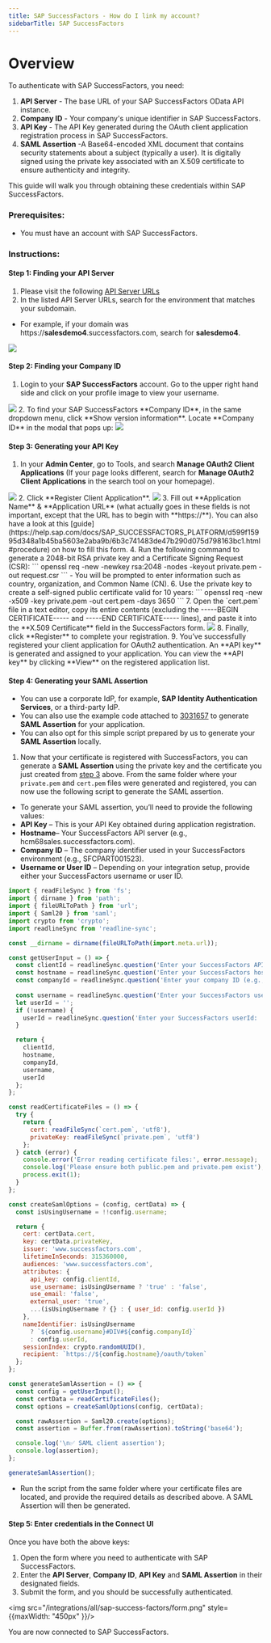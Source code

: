 ```yaml
---
title: SAP SuccessFactors - How do I link my account?
sidebarTitle: SAP SuccessFactors
---
```



# Overview

To authenticate with SAP SuccessFactors, you need:
1. **API Server** - The base URL of your SAP SuccessFactors OData API instance.
2. **Company ID** - Your company's unique identifier in SAP SuccessFactors.
3. **API Key** - The API Key generated during the OAuth client application registration process in SAP SuccessFactors. 
4. **SAML Assertion** -A Base64-encoded XML document that contains security statements about a subject (typically a user). It is digitally signed using the private key associated with an X.509 certificate to ensure authenticity and integrity.

This guide will walk you through obtaining these credentials within SAP SuccessFactors.

### Prerequisites:

- You must have an account with SAP SuccessFactors.

### Instructions:
#### Step 1: Finding your API Server
1. Please visit the following [API Server URLs](https://help.sap.com/docs/SAP_SUCCESSFACTORS_PLATFORM/93f95815070049ebaaff042d8322d518/af2b8d5437494b12be88fe374eba75b6.html)
2. In the listed API Server URLs, search for the environment that matches your subdomain.
- For example, if your domain was https://**salesdemo4**.successfactors.com, search for **salesdemo4**.
<img src="/integrations/all/sap-success-factors/api_servers.png" />

#### Step 2: Finding your Company ID
1. Login to your **SAP SuccessFactors** account. Go to the upper right hand side and click on your profile image to view your username.
<img src="/integrations/all/sap-success-factors/profile.png" />
2. To find your SAP SuccessFactors **Company ID**, in the same dropdown menu, click **Show version information**. Locate **Company ID** in the modal that pops up:
<img src="/integrations/all/sap-success-factors/company_id.png" />

#### Step 3: Generating your API Key
1. In your **Admin Center**, go to Tools, and search **Manage OAuth2 Client Applications** (If your page looks different, search for **Manage OAuth2 Client Applications** in the search tool on your homepage).
<img src="/integrations/all/sap-success-factors/search.png" />
2. Click **Register Client Application**.
<img src="/integrations/all/sap-success-factors/register.png" />
3. Fill out **Application Name** & **Application URL** (what actually goes in these fields is not important, except that the URL has to begin with **https://**). You can also have a look at this [guide](https://help.sap.com/docs/SAP_SUCCESSFACTORS_PLATFORM/d599f15995d348a1b45ba5603e2aba9b/6b3c741483de47b290d075d798163bc1.html#procedure) on how to fill this form.
4. Run the following command to generate a 2048-bit RSA private key and a Certificate Signing Request (CSR):
```
openssl req -new -newkey rsa:2048 -nodes -keyout private.pem -out request.csr
```
- You will be prompted to enter information such as country, organization, and Common Name (CN).   
6. Use the private key to create a self-signed public certificate valid for 10 years:
```
openssl req -new -x509 -key private.pem -out cert.pem -days 3650
```
7. Open the `cert.pem` file in a text editor, copy its entire contents (excluding the -----BEGIN CERTIFICATE----- and -----END CERTIFICATE----- lines), and paste it into the **X.509 Certificate** field in the SuccessFactors form.
<img src="/integrations/all/sap-success-factors/manage_oauth_application.png" />
8. Finally, click **Register** to complete your registration.
9. You’ve successfully registered your client application for OAuth2 authentication. An **API key** is generated and assigned to your application. You can view the **API key** by clicking **View** on the registered application list.

#### Step 4: Generating your SAML Assertion
- You can use a corporate IdP, for example, **SAP Identity Authentication Services**, or a third-party IdP.
- You can also use the example code attached to [3031657](https://sap.github.io/SapMachine/#download) to generate **SAML Assertion** for your application. 
- You can also opt for this simple script prepared by us to generate your **SAML Assertion** locally. 

1. Now that your certificate is registered with SuccessFactors, you can generate a **SAML Assertion** using the private key and the certificate you just created from [step 3](#step-3%3A-generating-your-api-key) above. From the same folder where your `private.pem` and `cert.pem` files were generated and registered, you can now use the following script to generate the SAML assertion.
- To generate your SAML assertion, you’ll need to provide the following values:
- **API Key** – This is your API Key obtained during application registration.
- **Hostname**– Your SuccessFactors API server (e.g., hcm68sales.successfactors.com).
- **Company ID** – The company identifier used in your SuccessFactors environment (e.g., SFCPART001523).
- **Username or User ID** – Depending on your integration setup, provide either your SuccessFactors username or user ID.

```js
import { readFileSync } from 'fs';
import { dirname } from 'path';
import { fileURLToPath } from 'url';
import { Saml20 } from 'saml';
import crypto from 'crypto';
import readlineSync from 'readline-sync';

const __dirname = dirname(fileURLToPath(import.meta.url));

const getUserInput = () => {
  const clientId = readlineSync.question('Enter your SuccessFactors API Key: ');
  const hostname = readlineSync.question('Enter your SuccessFactors hostname (e.g., hcm68sales.successfactors.com): ');
  const companyId = readlineSync.question('Enter your company ID (e.g., SFCPART001523): ');
  
  const username = readlineSync.question('Enter your SuccessFactors username (leave blank to use userId): ');
  let userId = '';
  if (!username) {
    userId = readlineSync.question('Enter your SuccessFactors userId: ');
  }

  return {
    clientId,
    hostname,
    companyId,
    username,
    userId
  };
};

const readCertificateFiles = () => {
  try {
    return {
      cert: readFileSync(`cert.pem`, 'utf8'),
      privateKey: readFileSync(`private.pem`, 'utf8')
    };
  } catch (error) {
    console.error('Error reading certificate files:', error.message);
    console.log('Please ensure both public.pem and private.pem exist');
    process.exit(1);
  }
};

const createSamlOptions = (config, certData) => {
  const isUsingUsername = !!config.username;

  return {
    cert: certData.cert,
    key: certData.privateKey,
    issuer: 'www.successfactors.com',
    lifetimeInSeconds: 315360000,
    audiences: 'www.successfactors.com',
    attributes: {
      api_key: config.clientId,
      use_username: isUsingUsername ? 'true' : 'false',
      use_email: 'false',
      external_user: 'true',
      ...(isUsingUsername ? {} : { user_id: config.userId })
    },
    nameIdentifier: isUsingUsername
      ? `${config.username}#DIV#${config.companyId}`
      : config.userId,
    sessionIndex: crypto.randomUUID(),
    recipient: `https://${config.hostname}/oauth/token`
  };
};

const generateSamlAssertion = () => {
  const config = getUserInput();
  const certData = readCertificateFiles();
  const options = createSamlOptions(config, certData);

  const rawAssertion = Saml20.create(options);
  const assertion = Buffer.from(rawAssertion).toString('base64');

  console.log('\n✅ SAML client assertion');
  console.log(assertion);
};

generateSamlAssertion();
```
- Run the script from the same folder where your certificate files are located, and provide the required details as described above. A SAML Assertion will then be generated.

#### Step 5: Enter credentials in the Connect UI

Once you have both the above keys:
1. Open the form where you need to authenticate with SAP SuccessFactors.
2. Enter the **API Server**, **Company ID**, **API Key** and **SAML Assertion** in their designated fields.
3. Submit the form, and you should be successfully authenticated.


<img src="/integrations/all/sap-success-factors/form.png" style={{maxWidth: "450px" }}/>

You are now connected to SAP SuccessFactors.
 